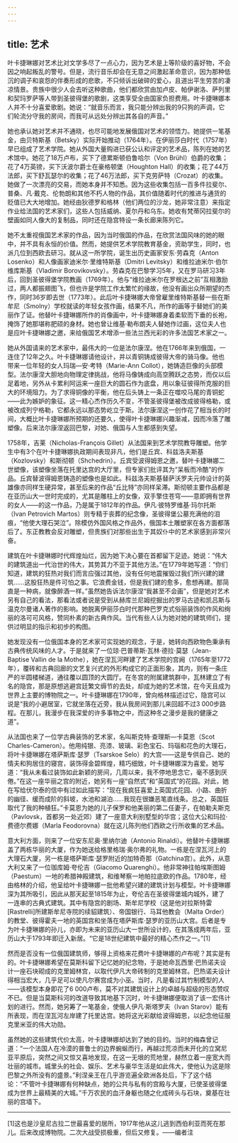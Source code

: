 ```yaml
---
---
---
```

title: 艺术
---




叶卡捷琳娜对艺术比对文学多尽了一点心力，因为艺术是上等阶级的喜好物，不会因之响起叛乱的警号。但是，流行音乐却会在无意之间激起革命意识，因为那种低沉的调子和哀怨的伴奏形成的悲歌，不只倾诉出破碎的爱心，且道出平生劳苦的凄凉情景。贵族中很少人会去听这种歌曲，他们都欣赏由加卢皮、帕伊谢洛、萨列里和契玛罗萨等人带到圣彼得堡的歌剧，这类享受全由国家负担费用。叶卡捷琳娜本人并不十分喜爱歌剧。她说：“就音乐而言，我只能分辨出我的9只狗的声调，它们轮流分守我的房间，而我可从远处分辨出其各自的声音。”

她也承认她对艺术并不通晓，也尽可能地发展俄国对艺术的领悟力。她提供一笔基金，由贝特斯基（Betsky）实际开始推动（1764年）。在伊丽莎白时代（1757年）早已组成了艺术学院。她从外国大量购进已获公认和评定的艺术品，陈列在她的艺术馆中。她花了18万卢布，买下了德累斯顿伯鲁哈尔（Von Brühl）伯爵的收集；花了4万英镑，买下沃波尔爵士在豪格顿堡（Houghton Hall）的收集；花了44万法郎，买下舒瓦瑟尔的收集；花了46万法郎，买下克劳萨特（Crozat）的收集。她做了一次漂亮的交易，而她本身并不知悉。因为这些收集包括一百多件拉斐尔、普桑、凡·戴克、伦勃朗和其他不朽人物的作品，其价值随着时代的推进与通货的贬值已大大地增加。她经由狄德罗和格林（他们两位的沙龙，她非常注意）来指定作业给法国的艺术家们，这些人包括威纳、夏尔丹和乌东。她收有梵蒂冈拉斐尔的壁画如同人像大的复制品，同时还在隐宫特设一条长廊来陈列它。

她不太重视俄国艺术家的作品，因为当时俄国的作品，在欣赏法国风味的她的眼中，并不具有永恒的价值。然而，她提供艺术学院教育基金，资助学生，同时，也派几位到西欧去研习。就从这一所学院，诞生出历史画家安东·劳森克（Anton Losenko）和人像画家迪米尔·里维特斯基（Dmitri Levitsky）和维拉迪米尔·伯尔维库斯基（Vladimir Borovikovsky）。劳森克在巴黎学习5年，又在罗马研习3年后，回到圣彼得堡学院教画（1769年）。他与“维拉迪米尔在罗根达之前”互相激励过，两人都振翅图飞，但也许是学院工作太繁忙的缘故，他没有画出众所期望的杰作，同时36岁即去世（1773年）。此后叶卡捷琳娜大帝曾雇里维特斯基替一些在斯牟尼（Smolny）学校就读的年轻女孩作画，结果不凡，所作的画等于替她们的美丽作了证。他替叶卡捷琳娜所作的肖像画中，叶卡捷琳娜身着柔软而下垂的长袍，掩饰了她那堪称肥硕的身材。她也曾让维基·勒布朗夫人替她作过画，这位夫人也是应叶卡捷琳娜之邀，来给俄国艺术增添一些法兰西光彩的许多法国艺术家之一。

她从外国请来的艺术家中，最伟大的一位是法尔康涅。他在1766年来到俄国，一连住了12年之久。叶卡捷琳娜请他设计，并以青铜铸成彼得大帝的骑马像。他也带来一位年轻的女人玛瑞—安·考特（Marie-Ann Collot），她铸造巨像的头部模型。法尔康涅大胆地向物理定律挑战，他将马像铸成向高空腾跃之态势，而仅以后足着地，另外从卡累利阿运来一座巨大的圆石作为底盘，用以象征彼得所克服的巨大的环境阻力。为了求得铜像的平衡，他在后头铸上一条正在噬咬马尾的青铜蛇——此为嫉妒的象征。这一精心杰作历久不变，不管圣彼得堡被改成彼得格勒，或被改成列宁格勒，它都永远以那态势屹立于斯。法尔康涅这一创作花了相当长的时间，大概比叶卡捷琳娜所预期的还要久，使得叶卡捷琳娜兴趣渐减，因而冷落了雕塑像。后来法尔康涅返回巴黎，对她、俄国与人生都感到失望。

1758年，吉莱（Nicholas-François Gillet）从法国来到艺术学院教导雕塑。他学生中有3个在叶卡捷琳娜执政期间表现非凡，他们是丘宾、科兹洛夫斯基（Kozlovsky）和斯彻顿（Shchedrin）。丘宾受波得姆恩之邀，替叶卡捷琳娜二世塑像，该塑像坐落在托里达宫的大厅里，但专家们批评其为“呆板而冷酷”的作品。丘宾替波得姆恩铸造的塑像也是如此。科兹洛夫斯基替萨沃罗夫元帅设计的英雄像亦同样生硬异常，甚至后来的作品“丘比特”亦同样呆滞。斯彻顿主要作品都是在亚历山大一世时完成的，尤其是雕柱上的女像，双手擎住苍穹——意即拥有世界的女人——的这一作品，乃是属于1812年的作品。伊凡·彼特罗维基·玛尔托斯（Ivan Petrovich Martos）则专精于丧葬的纪念像，圣彼得堡公墓充满他的泪痕，“他使大理石哭泣”。除模仿外国风格之作品外，俄国本土雕塑家在各方面都落后了。东正教教会反对雕塑，但贵族们对那些出生于其奴仆中的艺术家感到非常兴奋。

建筑在叶卡捷琳娜时代辉煌灿烂，因为她下决心要在首都留下足迹。她说：“伟大的建筑道出一代治世的伟大，其势其力不亚于其他方法。”在1779年她写道：“你们知道，建筑的狂热对我们而言应强过其他，没有任何地震摧毁过我们所兴建的建筑……这股狂热是件可怕之事。它浪费金钱，但是我们建的愈多，愈想再建。那简直是一种病，就像醉酒一样。”虽然她告诉法尔康涅“我甚至不会画”，但是她对艺术另有自己的看法，那看法或者说是受到从赫库兰尼姆挖掘出的罗马古迹和凯吕斯与温克尔曼诸人著作的影响。她脱离伊丽莎白时代那种巴罗克式俗丽装饰的作风和绚丽的洛可可风格，赞同朴素的新古典作风。当代有些人认为她对她的建筑师们，提供过明显的指示和初步的构图。

她发现没有一位俄国本身的艺术家可实现她的观念，于是，她转向西欧物色秉承有古典传统风味的人才。于是就来了一位琼·巴普蒂斯·瓦林·德拉·莫瑟（Jean-Baptise Vallin de la Mothe），她在涅瓦河畔建了艺术学院的宫阙（1765年至1772年），覆砖和古典回廊的文艺复兴式的外形构成它的正面形象，其内，则有一条庄严的半圆楼梯道，通往覆以圆顶的大圆厅。在冬宫的附属建筑群中，瓦林建立了有名的隐宫，那是原想逃避宫廷繁文缛节的去处，却成为她的艺术馆，在今天且成为世界上主要的博物院之一。叶卡捷琳娜在1790年，曾向格林描述过它，隐宫可以说是“我的小避居室，它就坐落在近旁，我从我房间到那儿来回超不过3 000步路程。在那儿，我漫步在我深爱的许多事物之中，而这种冬之漫步是我的健康之道”。

从法国也来了一位学古典装饰的艺术家，名叫斯克特·查理斯—卡莫恩（Scot Charles-Cameron）。他用纯银、亮漆、玻璃、彩色宝石、玛瑙和花色的大理石，将叶卡捷琳娜在塔萨斯库·瑟罗（Tsarskoe Selo）的大宫——这是专供自己、她的情夫和狗居住的寝宫，装饰得金碧辉煌，精巧细致，叶卡捷琳娜深为喜爱。她写道：“我从未看过装饰如此新颖的房间，几周以来，我不停地思念它，毫不感到厌倦。”在这一座华丽之宫的附近，她另有一座“自然式”和“英国式”的花园。对此，她在写给伏尔泰的信中有过如此描写：“现在我疯狂喜爱上英国式花园、小路、曲折的幽径、缓而成阶的斜坡，水池和湖泊……我现在很嫌恶笔直线条。总之，英国狂取代了我的种植狂。”卡莫恩为她的儿子保罗和他美丽的第二任妻子，在帕勒夫斯克（Pavlovsk，首都另一处近郊）建了一座意大利别墅型的华宫；这位大公和玛拉·费德尔费娜（Marla Feodorovna）就在这儿陈列他们西欧之行所收集的艺术品。

意大利方面，则来了一位安东尼奥·里纳尔迪（Antonio Rinaldi）。他替叶卡捷琳娜盖了两栋华丽的大厦，作为她送给格里格瑞·奥尔弗的礼物。一栋是在涅瓦河上的大理石大厦，另一栋是塔萨斯库·瑟罗附近的加特奇那（Gatchina宫）。此外，从意大利又来了一位珈库姆·夸伦吉（Giacomo Quarenghi）。他非常神往帕埃斯图姆（Paestum）一地的希腊神殿建筑，和维琴察一地帕拉底欧的作品。1780年，经由格林的介绍，他呈给叶卡捷琳娜一批他希望兴建的建筑计划与模型。叶卡捷琳娜深为其所吸引，因此从那天起至1815年为止，夸伦吉在圣彼得堡城内城外，建了一连串的古典式建筑。其中有隐宫的剧场、斯牟尼学校（这是他对拉斯特雷[Rastrelli]所建斯牟尼寺院的续貂建筑）、帝国银行、马耳他教会（Malta Order）的教堂、彼得霍夫一地的英国宫和坐落在塔萨斯库·瑟罗的亚历山大宫。后者是专为叶卡捷琳娜的孙儿，亦即为未来的亚历山大一世所设计的，在其落成两年后，亚历山大于1793年即迁入新居。“它是18世纪建筑中最好的精心杰作之一。”[1]

然而是否没有一位俄国建筑师，够得上资格来花费叶卡捷琳娜的卢布呢？其实是有的。叶卡捷琳娜希望在莫斯科留下记忆她的纪念物，于是她命瓦西里·巴热诺夫设计一座石块砌成的克里姆林宫，以取代伊凡大帝砖制的克里姆林宫。巴热诺夫设计得相当宏大，几乎足可以使凡尔赛宫成为小巫。当时，凡是看过其竹制模型的人——该模型本身即花了6 000卢布，莫不对其建筑设计上的卓越与超级的形态赞叹不已。但是当莫斯科河的改道导致其地基下沉时，叶卡捷琳娜便取消了该一宏伟计划的进行。然而，她另筹了一笔基金，使俄人伊凡·斯塔罗夫（Ivan Starov）能有所表现，而在涅瓦河左岸建了托里达宫。她将这光彩献给波得姆恩，以纪念他征服克里米亚的伟大功勋。

虽然她的这些建筑代价太高，叶卡捷琳娜却达到了她的目的。当时的梅森曾记道：“一个法国人在冷漠的普鲁士的边界蜿蜒而行，再越过荒凉而未开化的立窝尼亚平原后，突然之间又惊又喜地发现，在这一无垠的荒地里，赫然立着一座宽大而壮丽的城市。城里头的社会、娱乐、艺术与豪华生活是如此伟大，使他认为这是除巴黎之外所没有的盛景。”利涅亲王在几乎游览遍全欧洲各处后，下了这个结论：“不管叶卡捷琳娜有何种缺点，她的公共与私有的宫殿与大厦，已使圣彼得堡成为世界上最精美的大城。”千万农民的血汗身躯也随之化成砖头与石块，奠基在壮丽的宫墙下。



* * *



[1]这也是沙皇尼古拉二世最喜爱的居所，1917年他从这儿逃到西伯利亚而死在那儿。后来改成博物院。二次大战受损极重，但后又修复。——编者注